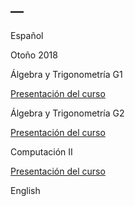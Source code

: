 ---
---

<link rel="stylesheet" href="styles.css" type="text/css">


Español

Otoño 2018

Álgebra y Trigonometría G1

[Presentación del curso](Alg_Trig_PresentacionCursoG1.pdf)

Álgebra y Trigonometría G2

[Presentación del curso](Alg_Trig_PresentacionCursoG2.pdf)

Computación II

[Presentación del curso](ComputacionII_PresentacionCurso.pdf)

English